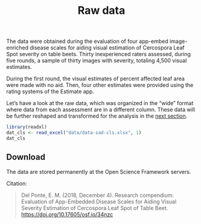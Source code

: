 % Raw data 


The data were obtained during the evaluation of four app-embed image-enriched disease scales for aiding visual estimation of Cercospora Leaf Spot severity on table beets. Thirty inexperienced raters assessed, during five rounds, a sample of thirty images with severity, totaling 4,500 visual estimates.  

During the first round, the visual estimates of percent affected leaf area were made with no aid. Then, four other estimates were provided using the rating systems of the Estimate app. 

Let's have a look at the raw data, which was organized in the "wide" format where data from each assessment are in a different column. These data will be further reshaped and transformed for the analysis in the [next section](code.html).

```r
library(readxl)
dat_cls <- read_excel("data/data-sad-cls.xlsx", 1)
dat_cls

```




## Download 

The data are stored permanently at the Open Science Framework servers.   

Citation: 

> Del Ponte, E. M. (2018, December 4). Research compendium: Evaluation of App-Embedded Disease Scales for Aiding Visual Severity Estimation of Cercospora Leaf Spot of Table Beet. [https://doi.org/10.17605/osf.io/34nzc](https://doi.org/10.17605/osf.io/34nzc)

